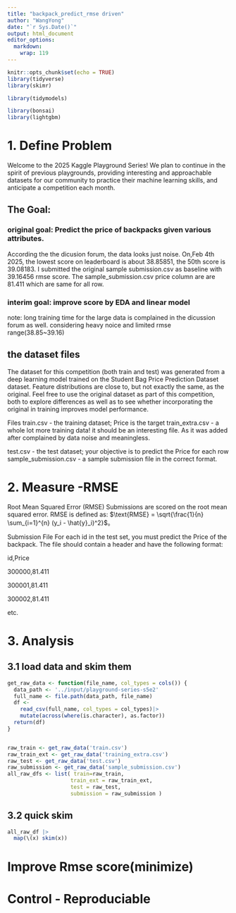 ---
title: "backpack_predict_rmse driven"
author: "WangYong"
date: "`r Sys.Date()`"
output: html_document
editor_options: 
  markdown: 
    wrap: 119
---

```{r setup, include=FALSE}
knitr::opts_chunk$set(echo = TRUE)
library(tidyverse)
library(skimr)

library(tidymodels)

library(bonsai)
library(lightgbm)
```

# 1. Define Problem

Welcome to the 2025 Kaggle Playground Series! We plan to continue in the spirit of previous playgrounds, providing
interesting and approachable datasets for our community to practice their machine learning skills, and anticipate a
competition each month.

## The Goal:

### original goal: Predict the price of backpacks given various attributes.

According the the dicusion forum, the data looks just noise. On,Feb 4th 2025, the lowest score on leaderboard is about
38.85851, the 50th score is 39.08183. I submitted the original sample submission.csv as baseline with 39.16456 rmse
score. The sample_submission.csv price column are are 81.411 which are same for all row.

### interim goal: improve score by EDA and linear model

note: long training time for the large data is complained in the dicussion forum as well. considering heavy noice and
limited rmse range(38.85\~39.16)

## the dataset files

The dataset for this competition (both train and test) was generated from a deep learning model trained on the Student
Bag Price Prediction Dataset dataset. Feature distributions are close to, but not exactly the same, as the original.
Feel free to use the original dataset as part of this competition, both to explore differences as well as to see
whether incorporating the original in training improves model performance.

Files train.csv - the training dataset; Price is the target train_extra.csv - a whole lot more training data! it should
be an interesting file. As it was added after complained by data noise and meaningless.

test.csv - the test dataset; your objective is to predict the Price for each row sample_submission.csv - a sample
submission file in the correct format.

# 2. Measure -RMSE

Root Mean Squared Error (RMSE) Submissions are scored on the root mean squared error. RMSE is defined as:
$\text{RMSE} = \sqrt{\frac{1}{n} \sum_{i=1}^{n} (y_i - \hat{y}_i)^2}$。

Submission File For each id in the test set, you must predict the Price of the backpack. The file should contain a
header and have the following format:

id,Price

300000,81.411

300001,81.411

300002,81.411

etc.

# 3. Analysis
## 3.1 load data and skim them
```{r}
get_raw_data <- function(file_name, col_types = cols()) {
  data_path <- '../input/playground-series-s5e2'
  full_name <- file.path(data_path, file_name)
  df <- 
    read_csv(full_name, col_types = col_types)|>
    mutate(across(where(is.character), as.factor))
  return(df)
}


raw_train <- get_raw_data('train.csv')
raw_train_ext <- get_raw_data('training_extra.csv')
raw_test <- get_raw_data('test.csv')
raw_submission <- get_raw_data('sample_submission.csv')
all_raw_dfs <- list( train=raw_train,
                    train_ext = raw_train_ext,
                    test = raw_test,
                    submission = raw_submission )
```

## 3.2 quick skim
```{r}
all_raw_df |>
  map(\(x) skim(x))


```

# Improve Rmse score(minimize)

# Control - Reproduciable

